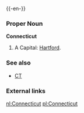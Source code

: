 {{wikipedia}}
{{-en-}}

===Proper Noun===
'''Connecticut'''
#A {{USstate}}  Capital: [[Hartford]].
===See also===
*[[CT]]
===External links===
{{pedialite}}

[[nl:Connecticut]]
[[pl:Connecticut]]
